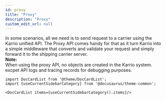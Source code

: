 ```yaml
---
id: proxy
title: "Proxy"
description: "Proxy"
custom_edit_url: null
---
```




In some scenarios, all we need is to send request to a carrier using the Karrio unified API.
                The Proxy API comes handy for that as it turn Karrio into a simple middleware that converts and
                validate your request and simply forward it to the shipping carrier server.<br/>
                **Note:**<br/>
                    When using the proxy API, no objects are created in the Karrio system.
                    excpet API logs and tracing records for debugging purposes.
                



```mdx-code-block
import DocCardList from '@theme/DocCardList';
import {useCurrentSidebarCategory} from '@docusaurus/theme-common';

<DocCardList items={useCurrentSidebarCategory().items}/>
```
      